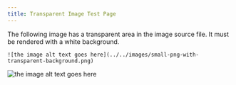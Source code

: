 ```yaml
---
title: Transparent Image Test Page
---
```


The following image has a transparent area in the image source file. It must be rendered with a white background.

```
![the image alt text goes here](../../images/small-png-with-transparent-background.png)
```

![the image alt text goes here](../../images/small-png-with-transparent-background.png)
